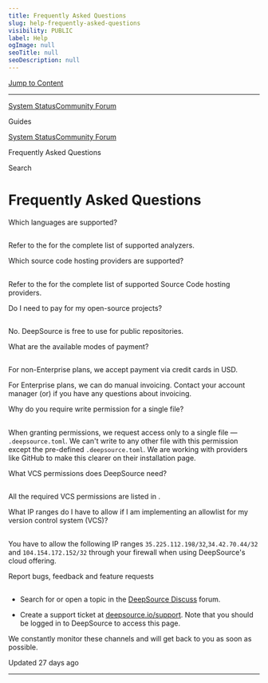 ```yaml
---
title: Frequently Asked Questions
slug: help-frequently-asked-questions
visibility: PUBLIC
label: Help
ogImage: null
seoTitle: null
seoDescription: null
---
```

[Jump to Content](#content)

* * *

[System Status](https://deepsourcestatus.com/)[Community Forum](https://discuss.deepsource.com/)

Guides

[System Status](https://deepsourcestatus.com/)[Community Forum](https://discuss.deepsource.com/)

Frequently Asked Questions

Search

Frequently Asked Questions
==========================

Which languages are supported?

[](#which-languages-are-supported)
--------------------------------------------------------------------

Refer to the for the complete list of supported analyzers.

Which source code hosting providers are supported?

[](#which-source-code-hosting-providers-are-supported)
------------------------------------------------------------------------------------------------------------

Refer to the for the complete list of supported Source Code hosting providers.

Do I need to pay for my open-source projects?

[](#do-i-need-to-pay-for-my-open-source-projects)
--------------------------------------------------------------------------------------------------

No. DeepSource is free to use for public repositories.

What are the available modes of payment?

[](#what-are-the-available-modes-of-payment)
----------------------------------------------------------------------------------------

For non-Enterprise plans, we accept payment via credit cards in USD.

For Enterprise plans, we can do manual invoicing. Contact your account manager (or) if you have any questions about invoicing.

Why do you require write permission for a single file?

[](#why-do-you-require-write-permission-for-a-single-file)
--------------------------------------------------------------------------------------------------------------------

When granting permissions, we request access only to a single file — `.deepsource.toml`. We can't write to any other file with this permission except the pre-defined `.deepsource.toml`. We are working with providers like GitHub to make this clearer on their installation page.

What VCS permissions does DeepSource need?

[](#what-vcs-permissions-does-deepsource-need)
--------------------------------------------------------------------------------------------

All the required VCS permissions are listed in .

What IP ranges do I have to allow if I am implementing an allowlist for my version control system (VCS)?

[](#what-ip-ranges-do-i-have-to-allow-if-i-am-implementing-an-allowlist-for-my-version-control-system-vcs)
----------------------------------------------------------------------------------------------------------------------------------------------------------------------------------------------------------------------

You have to allow the following IP ranges `35.225.112.198/32`,`34.42.70.44/32` and `104.154.172.152/32` through your firewall when using DeepSource's cloud offering.

Report bugs, feedback and feature requests

[](#report-bugs-feedback-and-feature-requests)
--------------------------------------------------------------------------------------------

*   Search for or open a topic in the [DeepSource Discuss](https://discuss.deepsource.io) forum.
    
*   Create a support ticket at [deepsource.io/support](https://deepsource.io/support). Note that you should be logged in to DeepSource to access this page.
    

We constantly monitor these channels and will get back to you as soon as possible.

Updated 27 days ago

* * *
